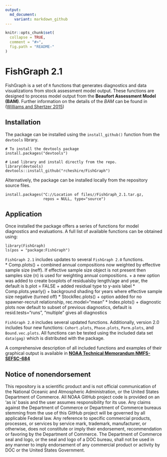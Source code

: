 ---
output:
  md_document:
    variant: markdown_github
---

<!-- README.md is generated from README.Rmd. Please edit that file -->

```{r, echo = FALSE}
knitr::opts_chunk$set(
  collapse = TRUE,
  comment = "#>",
  fig.path = "README-"
)
```
# FishGraph 2.1 

FishGraph is a set of `R` functions that generates diagnostics and data visualizations from stock assessment model output.  These functions are designed to process model output from the **Beaufort Assessment Model (BAM)**.  Further information on the details of the *BAM* can be found in ([Williams and Shertzer 2015](http://docs.lib.noaa.gov/noaa_documents/NMFS/SEFSC/TM_NMFS_SEFSC/NMFS_SEFSC_TM_671.pdf))



## Installation

The package can be installed using the `install_github()` function from the `devtools` library.  

```
# To install the devtools package
install.packages("devtools")

# Load library and install directly from the repo.
library(devtools)
devtools::install_github("rcheshire/FishGraph")
```

Alternatively, the package can be installed locally from the repository source files.

```
install.packages("C://Location of files//FishGraph_2.1.tar.gz, 
                 repos = NULL, type="source")
```

## Application

Once installed the package offers a series of functions for model diagnostics and evaluations.  A full list of available functions can be obtained using:

```
library(FishGraph)
ls(pos = "package:FishGraph")
```
`FishGraph 2.1` includes updates to several `FishGraph 2.0` functions.  
  * Comp.plots() 
    + combined annual compositions now weighted by effective sample size (neff).  If effective sample size object is not present then samples size (n) is used for weighting annual compositions. 
    + a new option was added to create boxplots of residualsby length/age and year, the default is b.plot = FALSE
    + added residual type to y-axis label
  * Comp.plots.yearly()
    + background shading for years where effective sample size negative (turned off)
  * StockRec.plots()
    + option added for no spawner-recruit relationship, rec.model="mean"
  * Index.plots()
    + diagnostic plots now default to subset of previous diagnostics, default is resid.tests="runs", "multiple" gives all diagnostics

`FishGraph 2.0` includes several updated functions.  Additionally, version 2.0 includes four new functions: `Cohort.plots`, `Phase.plots`, `Parm.plots`, and `Bound.vec.plots`.  All functions can be tested using the included data set `data(gag)` which is distributed with the package.

A comprehensive description of all included functions and examples of their graphical output is available in [**NOAA Technical Memorandum NMFS-SEFSC-684**](https://repository.library.noaa.gov/view/noaa/5248)

## Notice of nonendorsement

This repository is a scientific product and is not official communication of the National Oceanic and Atmospheric Administration, or the United States Department of Commerce. All NOAA GitHub project code is provided on an ‘as is’ basis and the user assumes responsibility for its use. Any claims against the Department of Commerce or Department of Commerce bureaus stemming from the use of this GitHub project will be governed by all applicable Federal law. Any reference to specific commercial products, processes, or services by service mark, trademark, manufacturer, or otherwise, does not constitute or imply their endorsement, recommendation or favoring by the Department of Commerce. The Department of Commerce seal and logo, or the seal and logo of a DOC bureau, shall not be used in any manner to imply endorsement of any commercial product or activity by DOC or the United States Government.



